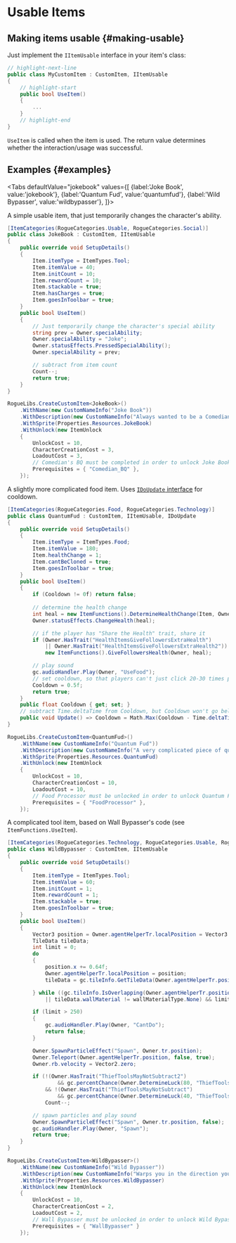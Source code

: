 # Usable Items


## Making items usable {#making-usable}

Just implement the `IItemUsable` interface in your item's class:

```csharp
// highlight-next-line
public class MyCustomItem : CustomItem, IItemUsable
{
    // highlight-start
    public bool UseItem()
    {
        ...
    }
    // highlight-end
}
```

`UseItem` is called when the item is used. The return value determines whether the interaction/usage was successful.

## Examples {#examples}

<Tabs
    defaultValue="jokebook"
    values={[
        {label:'Joke Book', value:'jokebook'},
        {label:'Quantum Fud', value:'quantumfud'},
        {label:'Wild Bypasser', value:'wildbypasser'},
    ]}>
<TabItem value="jokebook">

A simple usable item, that just temporarily changes the character's ability.

```csharp title="JokeBook.cs"
[ItemCategories(RogueCategories.Usable, RogueCategories.Social)]
public class JokeBook : CustomItem, IItemUsable
{
    public override void SetupDetails()
    {
        Item.itemType = ItemTypes.Tool;
        Item.itemValue = 40;
        Item.initCount = 10;
        Item.rewardCount = 10;
        Item.stackable = true;
        Item.hasCharges = true;
        Item.goesInToolbar = true;
    }
    public bool UseItem()
    {
        // Just temporarily change the character's special ability
        string prev = Owner.specialAbility;
        Owner.specialAbility = "Joke";
        Owner.statusEffects.PressedSpecialAbility();
        Owner.specialAbility = prev;

        // subtract from item count
        Count--;
        return true;
    }
}
```

```csharp
RogueLibs.CreateCustomItem<JokeBook>()
    .WithName(new CustomNameInfo("Joke Book"))
    .WithDescription(new CustomNameInfo("Always wanted to be a Comedian? Now you can! (kind of)"))
    .WithSprite(Properties.Resources.JokeBook)
    .WithUnlock(new ItemUnlock
    {
        UnlockCost = 10,
        CharacterCreationCost = 3,
        LoadoutCost = 3,
        // Comedian's BQ must be completed in order to unlock Joke Book
        Prerequisites = { "Comedian_BQ" },
    });
```

</TabItem>
<TabItem value="quantumfud">

A slightly more complicated food item. Uses [`IDoUpdate` interface](../extra#update-interfaces) for cooldown.

```csharp title="QuantumFud.cs"
[ItemCategories(RogueCategories.Food, RogueCategories.Technology)]
public class QuantumFud : CustomItem, IItemUsable, IDoUpdate
{
    public override void SetupDetails()
    {
        Item.itemType = ItemTypes.Food;
        Item.itemValue = 180;
        Item.healthChange = 1;
        Item.cantBeCloned = true;
        Item.goesInToolbar = true;
    }
    public bool UseItem()
    {
        if (Cooldown != 0f) return false;
        
        // determine the health change
        int heal = new ItemFunctions().DetermineHealthChange(Item, Owner);
        Owner.statusEffects.ChangeHealth(heal);

        // if the player has "Share the Health" trait, share it
        if (Owner.HasTrait("HealthItemsGiveFollowersExtraHealth")
            || Owner.HasTrait("HealthItemsGiveFollowersExtraHealth2"))
            new ItemFunctions().GiveFollowersHealth(Owner, heal);

        // play sound
        gc.audioHandler.Play(Owner, "UseFood");
        // set cooldown, so that players can't just click 20-30 times per second and be almost invincible
        Cooldown = 0.5f;
        return true;
    }
    public float Cooldown { get; set; }
    // subtract Time.deltaTime from Cooldown, but Cooldown won't go below 0.
    public void Update() => Cooldown = Math.Max(Cooldown - Time.deltaTime, 0f);
}
```

```csharp
RogueLibs.CreateCustomItem<QuantumFud>()
    .WithName(new CustomNameInfo("Quantum Fud"))
    .WithDescription(new CustomNameInfo("A very complicated piece of quantum technology. When you eat it, its quantum equivalent clone is consumed, while the original thing remains intact."))
    .WithSprite(Properties.Resources.QuantumFud)
    .WithUnlock(new ItemUnlock
    {
        UnlockCost = 10,
        CharacterCreationCost = 10,
        LoadoutCost = 10,
        // Food Processor must be unlocked in order to unlock Quantum Fud
        Prerequisites = { "FoodProcessor" },
    });
```

</TabItem>
<TabItem value="wildbypasser">

A complicated tool item, based on Wall Bypasser's code (see `ItemFunctions.UseItem`).

```csharp title="WildBypasser.cs"
[ItemCategories(RogueCategories.Technology, RogueCategories.Usable, RogueCategories.Stealth)]
public class WildBypasser : CustomItem, IItemUsable
{
    public override void SetupDetails()
    {
        Item.itemType = ItemTypes.Tool;
		Item.itemValue = 60;
		Item.initCount = 1;
		Item.rewardCount = 1;
		Item.stackable = true;
		Item.goesInToolbar = true;
    }
    public bool UseItem()
    {
        Vector3 position = Owner.agentHelperTr.localPosition = Vector3.zero;
		TileData tileData;
		int limit = 0;
		do
		{
			position.x += 0.64f;
			Owner.agentHelperTr.localPosition = position;
			tileData = gc.tileInfo.GetTileData(Owner.agentHelperTr.position);

		} while ((gc.tileInfo.IsOverlapping(Owner.agentHelperTr.position, "Anything")
            || tileData.wallMaterial != wallMaterialType.None) && limit++ < 250);

		if (limit > 250)
        {
            gc.audioHandler.Play(Owner, "CantDo");
            return false;
        }

		Owner.SpawnParticleEffect("Spawn", Owner.tr.position);
		Owner.Teleport(Owner.agentHelperTr.position, false, true);
		Owner.rb.velocity = Vector2.zero;

		if (!(Owner.HasTrait("ThiefToolsMayNotSubtract2")
                && gc.percentChance(Owner.DetermineLuck(80, "ThiefToolsMayNotSubtract", true)))
            && !(Owner.HasTrait("ThiefToolsMayNotSubtract")
                && gc.percentChance(Owner.DetermineLuck(40, "ThiefToolsMayNotSubtract", true))))
			Count--;

        // spawn particles and play sound
		Owner.SpawnParticleEffect("Spawn", Owner.tr.position, false);
		gc.audioHandler.Play(Owner, "Spawn");
        return true;
    }
}
```

```csharp
RogueLibs.CreateCustomItem<WildBypasser>()
    .WithName(new CustomNameInfo("Wild Bypasser"))
    .WithDescription(new CustomNameInfo("Warps you in the direction you're facing. Teleports through any amount of walls."))
    .WithSprite(Properties.Resources.WildBypasser)
    .WithUnlock(new ItemUnlock
    {
        UnlockCost = 10,
        CharacterCreationCost = 2,
        LoadoutCost = 2,
        // Wall Bypasser must be unlocked in order to unlock Wild Bypasser
        Prerequisites = { "WallBypasser" }
    });
```

</TabItem>
</Tabs>